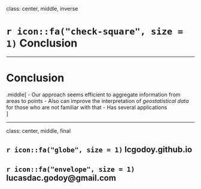 class: center, middle, inverse

# `r icon::fa("check-square", size = 1)` Conclusion

---

# Conclusion

.middle[
- Our approach seems efficient to aggregate information from areas to points
- Also can improve the interpretation of _geostatistical data_ for those who are not familiar with that
- Has several applications  
]

---

class: center, middle, final

## `r icon::fa("globe", size = 1)` lcgodoy.github.io

## `r icon::fa("envelope", size = 1)` lucasdac.godoy@gmail.com

